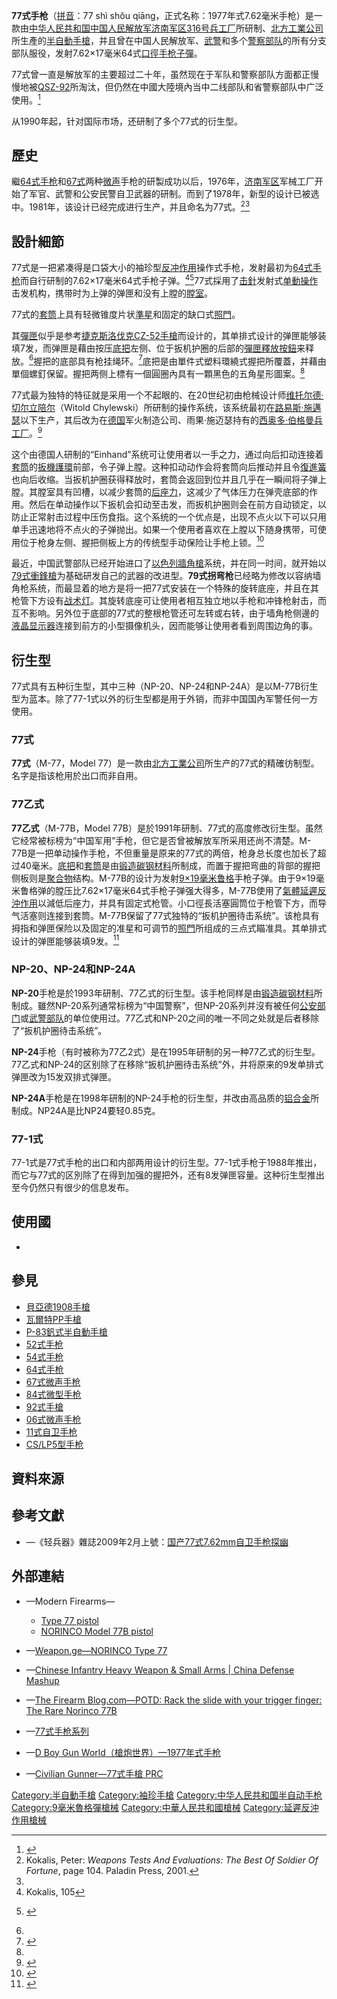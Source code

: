 {{noteTA
|G1=軍事
|G2=長度單位
|G3=Firearms
}}
{{Infobox Weapon
|name= 77式手枪<br />77 shì shǒu qiāng
|image= 
|image_size= 300px
|caption= 
|origin= {{flagcountry|People's Republic of China}}
|type= [[半自动手枪|半自动手枪]]
<!-- Type selection -->
|is_ranged= yes
|is_bladed= 
|is_explosive= 
|is_artillery= 
|is_vehicle= 
|is_missile= 
|is_UK= 
<!-- Service history -->
|service= 1981年—
|used_by= {{flagcountry|People's Republic of China}}
|wars= 
<!-- Production history -->
|designer= [[济南军区|济南军区]][[316号兵工厂|316号兵工厂]]
|design_date= 1976—1981年
|manufacturer= [[中国兵器工业集团|中國北方工業公司]]
|unit_cost= 
|production_date= 1981年—
|number= 
|variants= <div class="NavFrame collapsed" style="color: black; background-color: #FFFFFF; margin: 0 auto; padding: 0 10px; text-align: left;"><div class="NavHead" style="background-color: #FFFFFF; margin: 0 auto; padding: 0 10px; font-weight:normal;"></div><div class="NavContent" style="background-color: #FFFFFF; margin: 0 auto; padding: 0 10px;">
* M-77
* M-77B
* NP-20
* NP-24
* NP-24A
</div>
</div>
<!-- General specifications -->
|spec_label= 
|weight= <div class="NavFrame collapsed" style="color: black; background-color: #FFFFFF; margin: 0 auto; padding: 0 10px; text-align: left;"><div class="NavHead" style="background-color: #FFFFFF; margin: 0 auto; padding: 0 10px; font-weight:normal;">空槍：</div><div class="NavContent" style="background-color: #FFFFFF; margin: 0 auto; padding: 0 10px;">
* 77式：500[[克|克]]（17.64[[盎司|盎司]]，1.1[[磅|磅]]）
* M-77B：1,000克（35.27盎司，2.2磅）
</div>
</div>
|length= <div class="NavFrame collapsed" style="color: black; background-color: #FFFFFF; margin: 0 auto; padding: 0 10px; text-align: left;"><div class="NavHead" style="background-color: #FFFFFF; margin: 0 auto; padding: 0 10px; font-weight:normal;"></div><div class="NavContent" style="background-color: #FFFFFF; margin: 0 auto; padding: 0 10px;">
* 77式：148[[毫米|毫米]]（5.83[[英寸|英吋]]）
* M-77B：190毫米（7.48英吋）
</div>
</div>
|part_length= <div class="NavFrame collapsed" style="color: black; background-color: #FFFFFF; margin: 0 auto; padding: 0 10px; text-align: left;"><div class="NavHead" style="background-color: #FFFFFF; margin: 0 auto; padding: 0 10px; font-weight:normal;"></div><div class="NavContent" style="background-color: #FFFFFF; margin: 0 auto; padding: 0 10px;">
* 77式：86.5毫米（3.41英吋）
* M-77B：127毫米（5英吋）
</div>
</div>
|width= 
|height= 
|diameter= 
|crew= 
<!-- Ranged weapon specifications -->
|cartridge= -{}-
* 77式：7.62×17毫米<br />（1964年式7.62毫米手槍子彈）
* M-77B：[[9×19mm魯格彈|9×19毫米鲁格彈]]
|caliber= <div class="NavFrame collapsed" style="color: black; background-color: #FFFFFF; margin: 0 auto; padding: 0 10px; text-align: left;"><div class="NavHead" style="background-color: #FFFFFF; margin: 0 auto; padding: 0 10px; font-weight:normal;"></div><div class="NavContent" style="background-color: #FFFFFF; margin: 0 auto; padding: 0 10px;">
* 7.62×17毫米：7.62毫米（.3英吋）
* 9×19毫米鲁格彈：9.02毫米（.355英吋）
</div>
</div>
|barrels= 1根，[[膛線|線膛]]，無[[槍口|槍口]]裝置
|action= <div class="NavFrame collapsed" style="color: black; background-color: #FFFFFF; margin: 0 auto; padding: 0 10px; text-align: left;"><div class="NavHead" style="background-color: #FFFFFF; margin: 0 auto; padding: 0 10px; font-weight:normal;"></div><div class="NavContent" style="background-color: #FFFFFF; margin: 0 auto; padding: 0 10px;">
* [[反沖作用_(槍械)|反沖作用]]
* [[扳机#單动式|單動操作扳機]]
</div>
</div>
|mode= {{Link-en|半自動槍械|Semi-automatic firearm|半自動}}
|rate= 
|velocity= 318[[米每秒|米／秒]]（1,043.31[[英尺每秒|英尺／秒]]）
|range= 瞄具固定在50[[米_(单位)|公尺]]（54.68[[码|码]]，164.04[[英尺|英尺]]）
|max_range=
|feed= <div class="NavFrame collapsed" style="color: black; background-color: #FFFFFF; margin: 0 auto; padding: 0 10px; text-align: left;"><div class="NavHead" style="background-color: #FFFFFF; margin: 0 auto; padding: 0 10px; font-weight:normal;"></div><div class="NavContent" style="background-color: #FFFFFF; margin: 0 auto; padding: 0 10px;">
* 77式：7發可拆卸式[[彈匣|彈匣]]
* M-77B：9或15發可拆卸式彈匣
</div>
</div>
|sights= [[機械瞄具|機械瞄具]]：金属缺口式[[照門|照門]]及固定片狀[[照準器|準星]]（三点式）
<!-- 火炮規格 -->
|breech= 
|recoil= 
|carriage= 
|elevation= 
|traverse= 
<!-- 刃器規格 --> 
|blade_type= 
|hilt_type= 
|sheath_type= 
|head_type= 
|haft_type= 
<!-- 爆炸物內填炸藥規格 --> 
|filling= 
|filling_weight= 
|detonation= 
|yield= 
<!-- 車輛/飛彈規格 -->
|armour= 
|primary_armament= 
|secondary_arament= 
|engine= 
|engine_power= 
|transmission= 
|payload_capacity= 
|fuel_capacity= 
|pw_ratio= 
|suspension= 
|clearance= 
|vehicle_range= 
|speed= 
|guidance= 
|steering= 
<!-- Missiles only -->
|wingspan= 
|propellant= 
|ceiling= 
|altitude= 
|depth= 
|boost= 
|accuracy= 
|launch_platform= 
|transport= 
}}

'''77式手枪'''（[[汉语拼音|拼音]]：77 shì shǒu qiāng，正式名称：1977年式7.62毫米手枪）是一款由[[中华人民共和国|中华人民共和国]][[中国人民解放军|中国人民解放军]][[济南军区|济南军区]][[316号兵工厂|316号兵工厂]]所研制、[[中国兵器工业集团|北方工業公司]]所生產的[[半自動手槍|半自動手槍]]，并且曾在中国人民解放军、[[中国人民武装警察部队|武警]]和多个[[中华人民共和国公安部|警察部队]]的所有分支部队服役，发射7.62×17毫米64式[[口徑|口徑]][[手枪|手枪]][[子彈|子彈]]。

77式曾一直是解放军的主要{{Link-en|佩槍|Side arm}}超过二十年，虽然现在于军队和警察部队方面都正慢慢地被[[92式手槍|QSZ-92]]所淘汰，但仍然在中國大陸境內当中二线部队和省警察部队中广泛使用。<ref name="Sina.com">{{cite web | url=http://mil.news.sina.com.cn/2003-07-31/140865.html | title=发展中的国产手枪 | publisher=Sina.com | author= | language=zh-hans | date=2003-07-31 | accessdate=2008-07-06 | archive-date=2011-07-20 | archive-url=https://web.archive.org/web/20110720022303/http://mil.news.sina.com.cn/2003-07-31/140865.html | dead-url=no }}</ref>

从1990年起，针对国际市场，还研制了多个77式的衍生型。

== 歷史 ==
繼[[64式手枪|64式手枪]]和[[67式微声手枪|67式]]两种[[抑制器|微声]]手枪的研製成功以后，1976年，[[济南军区|济南军区]]军械工厂开始了军官、武警和公安民警自卫武器的研制。而到了1978年，新型{{Link-en|佩槍|Side arm}}的设计已被选中。1981年，该设计已经完成进行生产，并且命名为77式。<ref name="Kokalis">Kokalis, Peter: ''Weapons Tests And Evaluations: The Best Of Soldier Of Fortune'', page 104. Paladin Press, 2001.</ref><ref name="liurong.yuexiu.gov.cn/">{{cite web |url=http://liurong.yuexiu.gov.cn/renwu/qingwuqi.asp |title=人民军队装备之轻武器 |publisher=liurong.yuexiu.gov.cn/ |author= |language=zh-hans |date= |accessdate=2008-07-07 |deadurl=yes |archiveurl=https://web.archive.org/web/20051215100338/http://liurong.yuexiu.gov.cn/renwu/qingwuqi.asp |archivedate=2005-12-15 }}</ref>

== 設計細節 ==
77式是一把紧凑得是口袋大小的袖珍型[[反冲作用_(枪械)|反冲作用]]操作式手枪，发射最初为[[64式手枪|64式手枪]]而自行研制的7.62×17毫米64式手枪子弹。<ref name="Kokalis_105">Kokalis, 105</ref><ref name="Jiangbei Public Security Bureau">{{cite web | url=http://www.jbga.gov.cn/Info_View_Common.aspx?Code=e6699766-41f2-4d83-9c69-7d5ae9b0fbcb | title=警用武器基本知识 | publisher= | author= | language=zh-hans | date= 2007-04-01 | accessdate=2008-07-23}} {{Dead link|date=October 2010|bot=H3llBot}}</ref>77式採用了[[撞針|击針]]发射式[[扳機|单動操作]]击发机构，携带时为上弹的弹匣和没有上膛的[[膛室|膛室]]。

77式的[[手槍套筒|套筒]]上具有轻微锥度片状[[照準器|準星]]和固定的缺口式[[照門|照門]]。

其[[彈匣|彈匣]]似乎是参考[[捷克斯洛伐克|捷克斯洛伐克]][[CZ-52手槍|CZ-52手槍]]而设计的，其单排式设计的弹匣能够装填7发，而弹匣是藉由按压[[机匣|底把]]左侧、位于扳机护圈的后部的[[彈匣|彈匣釋放按鈕]]来释放。<ref name="Kokalis_105"/>握把的底部具有枪挂绳环。<ref name="Modern Firearms">{{cite web| url=http://world.guns.ru/handguns/hg152-e.htm| title=Type 77 pistol (People Republic of China)| publisher=| author=Maxim R. Popenker| language=en| date=| accessdate=2008-07-07| deadurl=yes| archiveurl=https://web.archive.org/web/20080914053904/http://world.guns.ru/handguns/hg152-e.htm| archivedate=2008-09-14}}</ref>底把是由單件式塑料環繞式握把所覆蓋，并藉由單個螺釘保留。握把两侧上標有一個圓圈內具有一顆黑色的五角星形圖案。<ref name="Kokalis_105"/>

77式最为独特的特征就是采用一个不起眼的、在20世纪初由枪械设计师[[维托尔德·切尔立陪尔|维托尔德·切尔立陪尔]]（Witold Chylewski）所研制的操作系统，该系统最初在[[路易斯·施邁瑟|路易斯·施邁瑟]]以下生产，其后改为在[[德国|德国]]军火制造公司、雨果·施迈瑟持有的[[西奧多·伯格曼|西奥多·伯格曼兵工厂]]。<ref name="Unblinking Eye">{{cite web | url=http://unblinkingeye.com/Guns/Lignose3/lignose3.html | title=The Lignose Model 3 and 3A Pistols | publisher=Ed Buffaloe | author=Ed Buffaloe | language=en | year=2008 | accessdate=2008-09-26 | archive-date=2009-03-23 | archive-url=https://web.archive.org/web/20090323151850/http://unblinkingeye.com/Guns/Lignose3/lignose3.html | dead-url=no }}</ref>

这个由德国人研制的“Einhand”系统可让使用者以一手之力，通过向后扣动连接着[[手槍套筒|套筒]]的[[扳機護環|扳機護環]]前部，令子弹上膛。这种扣动动作会将套筒向后推动并且令[[復進簧|復進簧]]也向后收缩。当扳机护圈获得释放时，套筒会返回到位并且几乎在一瞬间将子弹上膛。其膛室具有凹槽，以减少套筒的[[后座力|后座力]]，这减少了气体压力在弹壳底部的作用。然后在单动操作以下扳机会扣动至击发，而扳机护圈则会在前方自动锁定，以防止正常射击过程中压伤食指。这个系统的一个优点是，出现不点火以下可以只用单手迅速地将不点火的子弹抛出。如果一个使用者喜欢在上膛以下随身携带，可使用位于枪身左侧、握把侧板上方的传统型手动保险让手枪上锁。<ref name="Security Arms">{{cite web | url=http://www.securityarms.com/20010315/galleryfiles/2000/2025.htm | title=NORINCO 7.62 mm pistol Type 77 | publisher= | author= | language=en | date=2001-03-15 | accessdate=2008-07-06 | archive-date=2008-05-02 | archive-url=https://web.archive.org/web/20080502154705/http://www.securityarms.com/20010315/galleryfiles/2000/2025.htm | dead-url=no }}</ref>

最近，中国武警部队已经开始进口了[[以色列|以色列]][[牆角槍|牆角槍]]系统，并在同一时间，就开始以[[79式衝鋒槍|79式衝鋒槍]]为基础研发自己的武器的改进型。'''79式拐弯枪'''已经略为修改以容纳墙角枪系统，而最显着的地方是将一把77式安装在一个特殊的旋转底座，并且在其枪管下方设有[[战术灯|战术灯]]。其旋转底座可让使用者相互独立地以手枪和冲锋枪射击，而互不影响。另外位于底部的77式的整根枪管还可左转或右转，由于墙角枪侧邊的[[液晶屏|液晶显示器]]连接到前方的小型摄像机头，因而能够让使用者看到周围边角的事。

== 衍生型 ==
77式具有五种衍生型，其中三种（NP-20、NP-24和NP-24A）是以M-77B衍生型为蓝本。除了77-1式以外的衍生型都是用于外销，而非中国国內军警任何一方使用。

=== 77式 ===
'''77式'''（M-77，Model 77）是一款由[[中国兵器工业集团|北方工業公司]]所生产的77式的精確彷制型。名字是指该枪用於出口而非自用。

=== 77乙式 ===
'''77乙式'''（M-77B，Model 77B）是於1991年研制、77式的高度修改衍生型。虽然它经常被标榜为“中国军用”手枪，但它是否曾被解放军所采用还尚不清楚。M-77B是一把单动操作手枪，不但重量是原来的77式的两倍，枪身总长度也加长了超过40毫米。[[机匣|底把]]和[[手槍套筒|套筒]]是由[[锻造|锻造]][[碳钢|碳钢]][[材料|材料]]所制成，而置于握把弯曲的背部的握把侧板则是[[聚合物|聚合物]]结构。M-77B的设计为发射[[9×19mm魯格彈|9×19毫米鲁格]]手枪子弹。由于9×19毫米鲁格弹的膛压比7.62×17毫米64式手枪子弹强大得多，M-77B使用了[[反沖作用_(槍械)#氣體延遲反沖|氣體延遲反沖作用]]以減低后座力，并具有固定式枪管。小口徑長活塞圓筒位于枪管下方，而导气活塞则连接到套筒。M-77B保留了77式独特的“扳机护圈待击系统”。该枪具有拇指和弹匣保险以及固定的准星和可调节的[[照門|照門]]所组成的三点式瞄准具。其单排式设计的弹匣能够装填9发。<ref name="Modern Firearms 2">{{cite web| url=http://world.guns.ru/handguns/hg121-e.htm| title=NORINCO Model 77B pistol (China)| publisher=| author=Maxim R. Popenker| language=en| date=| accessdate=2008-07-07| deadurl=yes| archiveurl=https://web.archive.org/web/20080914101423/http://world.guns.ru/handguns/hg121-e.htm| archivedate=2008-09-14}}</ref>

=== NP-20、NP-24和NP-24A ===
'''NP-20'''手枪是於1993年研制、77乙式的衍生型。该手枪同样是由[[锻造|锻造]][[碳钢|碳钢]][[材料|材料]]所制成。雖然NP-20系列通常标榜为“中国警察”，但NP-20系列并沒有被任何[[中华人民共和国公安部|公安部门]]或[[中国人民武装警察部队|武警部队]]的单位使用过。77乙式和NP-20之间的唯一不同之处就是后者移除了“扳机护圈待击系统”。

'''NP-24'''手枪（有时被称为77乙2式）是在1995年研制的另一种77乙式的衍生型。77乙式和NP-24的区别除了在移除“扳机护圈待击系统”外，并将原来的9发单排式弹匣改为15发双排式弹匣。

'''NP-24A'''手枪是在1998年研制的NP-24手枪的衍生型，并改由高品质的[[铝合金|铝合金]]所制成。NP24A是比NP24要轻0.85克。
 
=== 77-1式 ===
77-1式是77式手枪的出口和内部两用设计的衍生型。77-1式手枪于1988年推出，而它与77式的区別除了在得到加强的握把外，还有8发弹匣容量。这种衍生型推出至今仍然只有很少的信息发布。

== 使用國 ==
* {{flagcountry|People's Republic of China}}

== 參見 ==
* [[貝亞德1908手槍|貝亞德1908手槍]]
* [[瓦爾特PP手槍|瓦爾特PP手槍]]
* [[P-83釩式半自動手槍|P-83釩式半自動手槍]]
* [[52式手枪|52式手枪]]
* [[54式手枪|54式手枪]]
* [[64式手枪|64式手枪]]
* [[67式微声手枪|67式微声手枪]]
* [[84式微型手枪|84式微型手枪]]
* [[92式手槍|92式手槍]]
* [[06式微声手枪|06式微声手枪]]
* [[11式自卫手枪|11式自卫手枪]]
* [[CS/LP5型手枪|CS/LP5型手枪]]

== 資料來源 ==
<div class="references-small">
<references />
</div>

== 參考文獻 ==
* {{zh-hans icon}}—《轻兵器》雜誌2009年2月上號：[http://mall.cnki.net/magazine/article/QBQI200903010.htm 国产77式7.62mm自卫手枪探幽]{{Wayback|url=http://mall.cnki.net/magazine/article/QBQI200903010.htm |date=20190215081309 }}

== 外部連結 ==
* {{en icon}}—Modern Firearms—
** [http://world.guns.ru/handguns/hg/ch/type-77-e.html Type 77 pistol]{{Wayback|url=http://world.guns.ru/handguns/hg/ch/type-77-e.html |date=20141006210537 }}
** [http://world.guns.ru/handguns/hg/ch/type-77b-e.html NORINCO Model 77B pistol]{{Wayback|url=http://world.guns.ru/handguns/hg/ch/type-77b-e.html |date=20141007055123 }}
* {{en icon}}—[http://georgians.weapon.ge/index.php?sel=1&id=39&man=&coun=&cat=&l=en Weapon.ge—NORINCO Type 77]{{Wayback|url=http://georgians.weapon.ge/index.php?sel=1&id=39&man=&coun=&cat=&l=en |date=20170329163809 }}
* {{en icon}}—[https://web.archive.org/web/20150212024012/http://www.china-defense-mashup.com/chinas-arsenal/chinese-infantry-heavy-weapon-small-arms Chinese Infantry Heavy Weapon & Small Arms | China Defense Mashup]
* {{en icon}}—[http://www.thefirearmblog.com/blog/2015/04/01/potd-rack-the-slide-with-your-trigger-finger-the-rare-norinco-77b/ The Firearm Blog.com—POTD: Rack the slide with your trigger finger: The Rare Norinco 77B]{{Wayback|url=http://www.thefirearmblog.com/blog/2015/04/01/potd-rack-the-slide-with-your-trigger-finger-the-rare-norinco-77b/ |date=20150402194049 }}
* {{zh-hans icon}}—[http://www.xilu.com/zhuanti/my_3577/ 77式手枪系列]{{Wayback|url=http://www.xilu.com/zhuanti/my_3577/ |date=20150211101209 }}
* {{zh-hans icon}}—[http://pewpewpew.work/china/handgun/1977/77.htm D Boy Gun World（槍炮世界）—1977年式手枪]{{Wayback|url=http://pewpewpew.work/china/handgun/1977/77.htm |date=20200321110702 }}
* {{zh-hant icon}}—[http://www.wargamehk.com/PRCtype77.htm Civilian Gunner—77式手槍  PRC]{{Wayback|url=http://www.wargamehk.com/PRCtype77.htm |date=20150207015611 }}

{{中国人民解放军现役单兵武器及弹药}}
{{延遲反沖式槍械}}

[[Category:半自動手槍|Category:半自動手槍]]
[[Category:袖珍手槍|Category:袖珍手槍]]
[[Category:中华人民共和国半自动手枪|Category:中华人民共和国半自动手枪]]
<!-- [[Category:7.62毫米槍械|Category:7.62毫米槍械]] -->
[[Category:9毫米魯格彈槍械|Category:9毫米魯格彈槍械]]
[[Category:中華人民共和國槍械|Category:中華人民共和國槍械]]
[[Category:延遲反沖作用槍械|Category:延遲反沖作用槍械]]